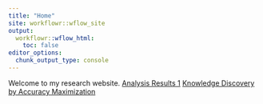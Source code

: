 ```yaml
---
title: "Home"
site: workflowr::wflow_site
output:
  workflowr::wflow_html:
    toc: false
editor_options:
  chunk_output_type: console
---
```


Welcome to my research website.
[Analysis Results 1](analysis_1.html)
[Knowledge Discovery by Accuracy Maximization](fastPLS.html)
